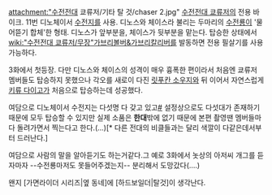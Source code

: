 attachment:"수전전대 쿄류저/기타 탈 것/chaser 2.jpg"
[[수전전대 쿄류저]]의 전용 바이크. 11번 디노체이서 [[수전지]]를 사용. 디노스와 체이스라 불리는 두마리의 [[수전룡]]이 '물어뜯기 합체'한 형태. 디노스가 앞부분을, 체이스가 뒷부분을 맡는다. 탑승한 상태에서 [[wiki:"수전전대 쿄류저/무장"가브리볼버&가브리칼리버]]를 발동하면 전용 필살기를 사용 가능하다.

3화에서 첫등장. 다만 디노스와 체이스의 성격이 매우 흉폭한 편이라서 처음엔 쿄류저 멤버들도 탑승하지 못했으나 각오를 새로이 다진 [[릿푸칸 소우지]]와 뒤 이어서 자연스럽게 [[키류 다이고]]가 처음으로 탑승하는데 성공했다.

여담으로 디노체이서 수전지는 다섯명 다 갖고 있고[http://i1297.photobucket.com/albums/ag39/AngeltheTechrat/RACK_zps8f642618.jpg #] 설정상으로도 다섯대가 존재하기 때문에 모두 탑승할 수 있지만 실제 소품은 '''한대'''밖에 없기 때문에 본편 촬영땐 멤버들마다 돌려가면서 찍는다고 한다.(...)[* 다른 전대의 비클들과는 달리 색깔이 다같은데서부터 드러난다.]

여담으로 사람의 말을 알아듣기도 하는거같다.그 예로 3화에서 놋상의 아저씨 개그를 듣자마자 --수전룡마저도 못들어주겠는지-- 분리해서 도망갔다(....)

왠지 [가면라이더 시리즈|옆 동네]에 [하드보일더|탈것]이 생각난다.
